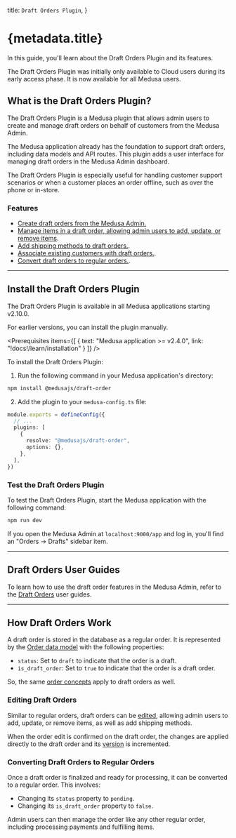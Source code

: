 
  title: `Draft Orders Plugin`,
}

# {metadata.title}

In this guide, you'll learn about the Draft Orders Plugin and its features.

<Note>

The Draft Orders Plugin was initially only available to Cloud users during its early access phase. It is now available for all Medusa users.

</Note>

## What is the Draft Orders Plugin?

The Draft Orders Plugin is a Medusa plugin that allows admin users to create and manage draft orders on behalf of customers from the Medusa Admin.

The Medusa application already has the foundation to support draft orders, including data models and API routes. This plugin adds a user interface for managing draft orders in the Medusa Admin dashboard.

The Draft Orders Plugin is especially useful for handling customer support scenarios or when a customer places an order offline, such as over the phone or in-store.

### Features

- [Create draft orders from the Medusa Admin.](!user-guide!/orders/draft-orders/create)
- [Manage items in a draft order, allowing admin users to add, update, or remove items](!user-guide!/orders/draft-orders/manage#manage-draft-orders-items).
- [Add shipping methods to draft orders.](!user-guide!/orders/draft-orders/manage#manage-draft-orders-shipping-methods).
- [Associate existing customers with draft orders.](!user-guide!/orders/draft-orders/manage#manage-draft-orders-customer-details).
- [Convert draft orders to regular orders.](!user-guide!/orders/draft-orders/manage#convert-draft-order-to-regular-order).

---

## Install the Draft Orders Plugin

The Draft Orders Plugin is available in all Medusa applications starting v2.10.0.

For earlier versions, you can install the plugin manually.

<Prerequisites
  items={[
    {
      text: "Medusa application >= v2.4.0",
      link: "!docs!/learn/installation"
    }
  ]}
/>

To install the Draft Orders Plugin:

1. Run the following command in your Medusa application's directory:

```bash npm2yarn
npm install @medusajs/draft-order
```

2. Add the plugin to your `medusa-config.ts` file:

```ts title="medusa-config.ts"
module.exports = defineConfig({
  // ...
  plugins: [
    {
      resolve: "@medusajs/draft-order",
      options: {},
    },
  ],
})
```

### Test the Draft Orders Plugin

To test the Draft Orders Plugin, start the Medusa application with the following command:

```bash npm2yarn
npm run dev
```

If you open the Medusa Admin at `localhost:9000/app` and log in, you'll find an "Orders -> Drafts" sidebar item.

---

## Draft Orders User Guides

To learn how to use the draft order features in the Medusa Admin, refer to the [Draft Orders](!user-guide!/orders/draft-orders) user guides.

---

## How Draft Orders Work

A draft order is stored in the database as a regular order. It is represented by the [Order data model](/references/order/models/Order) with the following properties:

- `status`: Set to `draft` to indicate that the order is a draft.
- `is_draft_order`: Set to `true` to indicate that the order is a draft order.

So, the same [order concepts](../concepts/page.mdx) apply to draft orders as well.

### Editing Draft Orders

Similar to regular orders, draft orders can be [edited](../edit/page.mdx), allowing admin users to add, update, or remove items, as well as add shipping methods.

When the order edit is confirmed on the draft order, the changes are applied directly to the draft order and its [version](../order-versioning/page.mdx) is incremented.

### Converting Draft Orders to Regular Orders

Once a draft order is finalized and ready for processing, it can be converted to a regular order. This involves:

- Changing its `status` property to `pending`.
- Changing its `is_draft_order` property to `false`.

Admin users can then manage the order like any other regular order, including processing payments and fulfilling items.